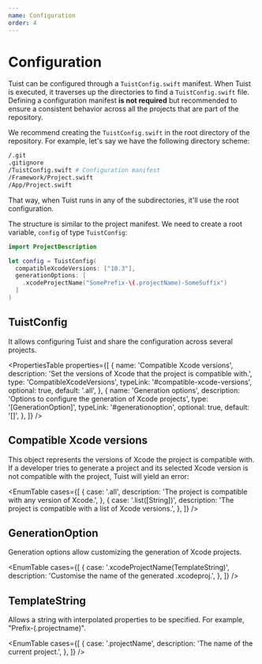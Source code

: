 ```yaml
---
name: Configuration
order: 4
---
```



# Configuration

Tuist can be configured through a `TuistConfig.swift` manifest.
When Tuist is executed, it traverses up the directories to find a `TuistConfig.swift` file.
Defining a configuration manifest **is not required** but recommended to ensure a consistent behavior across all the projects that are part of the repository.

We recommend creating the `TuistConfig.swift` in the root directory of the repository. For example, let's say we have the following directory scheme:

```bash
/.git
.gitignore
/TuistConfig.swift # Configuration manifest
/Framework/Project.swift
/App/Project.swift
```

That way, when Tuist runs in any of the subdirectories, it'll use the root configuration.

The structure is similar to the project manifest. We need to create a root variable, `config` of type `TuistConfig`:

```swift
import ProjectDescription

let config = TuistConfig(
  compatibleXcodeVersions: ["10.3"],
  generationOptions: [
    .xcodeProjectName("SomePrefix-\(.projectName)-SomeSuffix")
  ]
)
```

## TuistConfig

It allows configuring Tuist and share the configuration across several projects.

<PropertiesTable
  properties={[
    {
      name: 'Compatible Xcode versions',
      description:
        'Set the versions of Xcode that the project is compatible with.',
      type: 'CompatibleXcodeVersions',
      typeLink: '#compatible-xcode-versions',
      optional: true,
      default: '.all',
    },
    {
      name: 'Generation options',
      description: 'Options to configure the generation of Xcode projects',
      type: '[GenerationOption]',
      typeLink: '#generationoption',
      optional: true,
      default: '[]',
    },
  ]}
/>

## Compatible Xcode versions

This object represents the versions of Xcode the project is compatible with. If a developer tries to generate a project and its selected Xcode version is not compatible with the project, Tuist will yield an error:

<EnumTable
  cases={[
    {
      case: '.all',
      description: 'The project is compatible with any version of Xcode.',
    },
    {
      case: '.list([String])',
      description: 'The project is compatible with a list of Xcode versions.',
    },
  ]}
/>
<Message
  info
  title="ExpressibleByArrayLiteral and ExpressibleByStringLiteral"
  description="Note that 'CompatibleXcodeVersions' can also be initialized with a string or array of strings that represent the supported Xcode versions."
/>

## GenerationOption

Generation options allow customizing the generation of Xcode projects.

<EnumTable
  cases={[
    {
      case: '.xcodeProjectName(TemplateString)',
      description: 'Customise the name of the generated .xcodeproj.',
    },
  ]}
/>

## TemplateString

Allows a string with interpolated properties to be specified. For example, "Prefix-\(.projectname)".

<EnumTable
  cases={[
    {
      case: '.projectName',
      description: 'The name of the current project.',
    },
  ]}
/>
